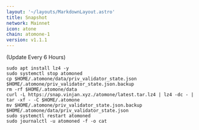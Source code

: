 ```yaml
---
layout: '~/layouts/MarkdownLayout.astro'
title: Snapshot
network: Mainnet
icon: atone
chain: atomone-1
version: v1.1.1
---
```

(Update Every 6 Hours)
```
sudo apt install lz4 -y
sudo systemctl stop atomoned
cp $HOME/.atomone/data/priv_validator_state.json $HOME/.atomone/priv_validator_state.json.backup
rm -rf $HOME/.atomone/data
curl -L https://snap.vinjan.xyz./atomone/latest.tar.lz4 | lz4 -dc - | tar -xf - -C $HOME/.atomone
mv $HOME/.atomone/priv_validator_state.json.backup $HOME/.atomone/data/priv_validator_state.json
sudo systemctl restart atomoned
sudo journalctl -u atomoned -f -o cat
```
